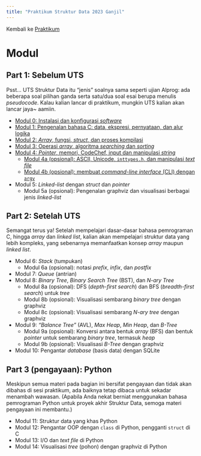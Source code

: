 ```yaml
---
title: "Praktikum Struktur Data 2023 Ganjil"
---
```


Kembali ke [Praktikum](../../../../praktikum.qmd)

# Modul

## Part 1: Sebelum UTS

Psst... UTS Struktur Data itu "jenis" soalnya sama seperti ujian Alprog: ada beberapa soal pilihan ganda serta satu/dua soal esai berupa menulis *pseudocode*. Kalau kalian lancar di praktikum, mungkin UTS kalian akan lancar jaya~ aamiin.

* [Modul 0: Instalasi dan konfigurasi *software*](Strukdat2023_Modul00.qmd)
* [Modul 1: Pengenalan bahasa C: data, ekspresi, pernyataan, dan alur logika](Strukdat2023_Modul01.qmd)
* [Modul 2: *Array*, fungsi, *struct*, dan proses kompilasi](Strukdat2023_Modul02.qmd)
* [Modul 3: Operasi *array*, algoritma *searching* dan *sorting*](Strukdat2023_Modul03.qmd)
* [Modul 4: *Pointer*, memori, CodeChef, input dan manipulasi *string*](Strukdat2023_Modul04.qmd)
    + [Modul 4a (opsional): ASCII, Unicode, `inttypes.h`, dan manipulasi *text file*](Strukdat2023_Modul04a.qmd)
    + [Modul 4b (opsional): membuat *command-line interface* (CLI) dengan `argv`](Strukdat2023_Modul04b.qmd)
* Modul 5: *Linked-list* dengan *struct* dan *pointer*
    + Modul 5a (opsional): Pengenalan graphviz dan visualisasi berbagai jenis *linked-list*

## Part 2: Setelah UTS

Semangat terus ya! Setelah mempelajari dasar-dasar bahasa pemrograman C, hingga *array* dan *linked list*, kalian akan mempelajari struktur data yang lebih kompleks, yang sebenarnya memanfaatkan konsep *array* maupun *linked list*.

* Modul 6: *Stack* (tumpukan)
    + Modul 6a (opsional): notasi *prefix*, *infix*, dan *postfix*
* Modul 7: *Queue* (antrian)
* Modul 8: *Binary Tree*, *Binary Search Tree* (BST), dan *N-ary Tree*
    + Modul 8a (opsional): DFS (*depth-first search*) dan BFS (*breadth-first search*) untuk *tree*
    + Modul 8b (opsional): Visualisasi sembarang *binary tree* dengan graphviz
    + Modul 8c (opsional): Visualisasi sembarang *N-ary tree* dengan graphviz
* Modul 9: *"Balance Tree"* (AVL), *Max Heap*, *Min Heap*, dan *B-Tree*
    + Modul 9a (opsional): Konversi antara bentuk *array* (BFS) dan bentuk *pointer* untuk sembarang *binary tree*, termasuk *heap*
    + Modul 9b (opsional): Visualisasi *B-Tree* dengan graphviz
* Modul 10: Pengantar *database* (basis data) dengan SQLite

## Part 3 (pengayaan): Python

Meskipun semua materi pada bagian ini bersifat pengayaan dan tidak akan dibahas di sesi praktikum, ada baiknya tetap dibaca untuk sekadar menambah wawasan. (Apabila Anda nekat berniat menggunakan bahasa pemrograman Python untuk proyek akhir Struktur Data, semoga materi pengayaan ini membantu.)

* Modul 11: Struktur data yang khas Python
* Modul 12: Pengantar OOP dengan `class` di Python, pengganti `struct` di C
* Modul 13: I/O dan *text file* di Python
* Modul 14: Visualisasi *tree* (pohon) dengan graphviz di Python